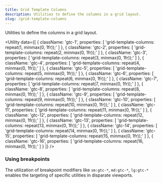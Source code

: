 ```yaml
---
title: Grid Template Columns
description: Utilities to define the columns in a grid layout.
slug: /grid-template-columns
---
```



Utilities to define the columns in a grid layout.

<Utility
  data={[
    {
      className: 'gtc-1',
      properties: [
        'grid-template-columns: repeat(1, minmax(0, 1fr));'
      ]
    },
    {
      className: 'gtc-2',
      properties: [
        'grid-template-columns: repeat(2, minmax(0, 1fr));'
      ]
    },
    {
      className: 'gtc-3',
      properties: [
        'grid-template-columns: repeat(3, minmax(0, 1fr));'
      ]
    },
    {
      className: 'gtc-4',
      properties: [
        'grid-template-columns: repeat(4, minmax(0, 1fr));'
      ]
    },
    {
      className: 'gtc-5',
      properties: [
        'grid-template-columns: repeat(5, minmax(0, 1fr));'
      ]
    },
    {
      className: 'gtc-6',
      properties: [
        'grid-template-columns: repeat(6, minmax(0, 1fr));'
      ]
    },
    {
      className: 'gtc-7',
      properties: [
        'grid-template-columns: repeat(7, minmax(0, 1fr));'
      ]
    },
    {
      className: 'gtc-8',
      properties: [
        'grid-template-columns: repeat(8, minmax(0, 1fr));'
      ]
    },
    {
      className: 'gtc-9',
      properties: [
        'grid-template-columns: repeat(9, minmax(0, 1fr));'
      ]
    },
    {
      className: 'gtc-10',
      properties: [
        'grid-template-columns: repeat(10, minmax(0, 1fr));'
      ]
    },
    {
      className: 'gtc-11',
      properties: [
        'grid-template-columns: repeat(11, minmax(0, 1fr));'
      ]
    },
    {
      className: 'gtc-12',
      properties: [
        'grid-template-columns: repeat(12, minmax(0, 1fr));'
      ]
    },
    {
      className: 'gtc-13',
      properties: [
        'grid-template-columns: repeat(13, minmax(0, 1fr));'
      ]
    },
    {
      className: 'gtc-14',
      properties: [
        'grid-template-columns: repeat(14, minmax(0, 1fr));'
      ]
    },
    {
      className: 'gtc-15',
      properties: [
        'grid-template-columns: repeat(15, minmax(0, 1fr));'
      ]
    },
    {
      className: 'gtc-16',
      properties: [
        'grid-template-columns: repeat(16, minmax(0, 1fr));'
      ]
    }
  ]}
/>

### Using breakpoints

The utilization of breakpoint modifiers like `sm:gtc-*`, `md:gtc-*`, `lg:gtc-*` enables the targeting of specific utilities in disparate viewports.